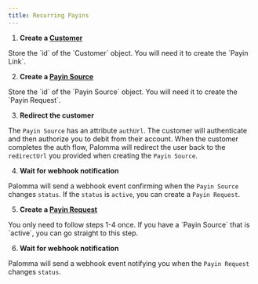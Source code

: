 ```yaml
---
title: Recurring Payins
---
```


1. **Create a [Customer](/api-documentation/customers/create)**

<Tip>
  Store the `id` of the `Customer` object. You will need it to create the `Payin
  Link`.
</Tip>

2. **Create a [Payin Source](/api-documentation/payinSources/create)**

<Tip>
  Store the `id` of the `Payin Source` object. You will need it to create the
  `Payin Request`.
</Tip>

3. **Redirect the customer**

The `Payin Source` has an attribute `authUrl`. The customer will authenticate and then authorize you to debit from their account. When the customer completes the auth flow, Palomma will redirect the user back to the `redirectUrl` you provided when creating the `Payin Source`.

4. **Wait for webhook notification**

Palomma will send a webhook event confirming when the `Payin Source` changes `status`. If the `status` is `active`, you can create a `Payin Request`.

5. **Create a [Payin Request](/api-documentation/payinRequests/create)**

<Tip>
  You only need to follow steps 1-4 once. If you have a `Payin Source` that is
  `active`, you can go straight to this step.
</Tip>

6. **Wait for webhook notification**

Palomma will send a webhook event notifying you when the `Payin Request` changes `status`.
